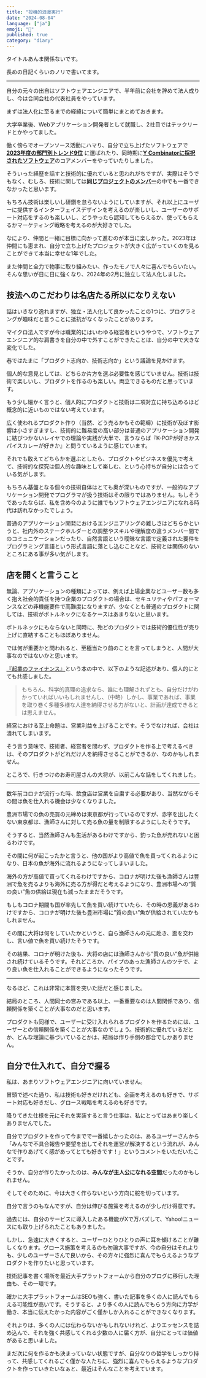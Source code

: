 ```yaml
---
title: "投機的浪漫実行"
date: "2024-08-04"
language: ["ja"]
emoji: "🍣"
published: true
category: "diary"
---
```


タイトルあんま関係ないです。

長めの日記くらいのノリで書いてます。

<hr style={{marginBottom: '1em'}} />

自分の元々の出自はソフトウェアエンジニアで、半年前に会社を辞めて法人成りし、今は合同会社の代表社員をやっています。

まずは法人化に至るまでの経緯について簡単にまとめておきます。

大学卒業後、Webアプリケーション開発者として就職し、2社目ではテックリードとかやってました。

働く傍らでオープンソース活動にハマり、自分で立ち上げたソフトウェアで [<b>2023年度の部門別トレンド9位</b>](https://risingstars.js.org/2023/en#section-css-in-js) に選ばれたり、同時期に[<b>Y Combinatorに採択されたソフトウェア</b>](https://www.ycombinator.com/companies/million)のコアメンバーをやっていたりしました。

そういった経歴を話すと技術的に優れていると思われがちですが、実際はそうでもなく、むしろ、技術に関しては[<b>同じプロジェクトのメンバー</b>](https://www.kuma-ui.com/team)の中でも一番できなかったと思います。

もちろん技術は楽しいし研鑽を怠らないようにしていますが、それ以上にユーザーに提供するインターフェイスデザインを考えるのが楽しいし、ユーザーのサポート対応をするのも楽しいし、どうやったら認知してもらえるか、使ってもらえるかマーケティング戦略を考えるのが大好きでした。

なにより、仲間と一緒に目標に向かって進むのが本当に楽しかった。2023年は仲間にも恵まれ、自分で立ち上げたプロジェクトが大きく広がっていくのを見ることができて本当に幸せな1年でした。

また仲間と全力で物事に取り組みたい、作ったモノで人々に喜んでもらいたい。そんな思いが日に日に強くなり、2024年の2月に独立して法人化しました。


## 技法へのこだわりは名店たる所以になりえない

話はいきなり逸れますが、独立・法人化して良かったことの1つに、プログラミングが趣味だと言うことに抵抗がなくなったことがあります。

マイクロ法人ですが今は職業的にはいわゆる経営者というやつで、ソフトウェアエンジニア的な肩書きを自分の中で外すことができたことは、自分の中で大きな変化でした。

巷ではたまに「プロダクト志向か、技術志向か」という議論を見かけます。

個人的な意見としては、どちらか片方を選ぶ必要性を感じていません。技術は技術で楽しいし、プロダクトを作るのも楽しい。両立できるものだと思っています。

もう少し細かく言うと、個人的にプロダクトと技術は二項対立に持ち込めるほど概念的に近いものではない考えています。

広く使われるプロダクト作り（当然、どう売るかもその範疇）に技術が及ぼす影響は小さすぎますし、技術的に難易度の高い部分は普通のアプリケーション開発に結びつかないレイヤでの理論や実践が大半で、言うならば『K-POPが好きかスパイスカレーが好きか』と問うているように感じています。

それでも敢えてどちらかを選ぶとしたら、プロダクトやビジネスを優先で考えて、技術的な探究は個人的な趣味として楽しむ、という心持ちが自分には合っている気がします。

もちろん基盤となる個々の技術自体はとても奥が深いものですが、一般的なアプリケーション開発でプログラマが扱う技術はその限りではありません。もしそうであったならば、私を含め今のように誰でもソフトウェアエンジニアになれる時代は訪れなかったでしょう。

普通のアプリケーション開発におけるエンジニアリングの難しさはどちらかというと、社内外のステークホルダーとの調整やスキルや理解度の違うメンバー間でのコミュニケーションだったり、自然言語という曖昧な言語で定義された要件をプログラミング言語という形式言語に落とし込むことなど、技術とは関係のないところにある事が多い気がします。

## 店を開くと言うこと

無論、アプリケーションの種類によっては、例えば上場企業などユーザー数も多く抱え社会的責任を持つ企業のプロダクトの場合は、セキュリティやパフォーマンスなどの非機能要件で高難度になりますが、少なくとも普通のプロダクトに関しては、技術がボトルネックになるケースはあまりないと思います。

ボトルネックにもならないと同時に、殆どのプロダクトでは技術的優位性が売り上げに直結することもほぼありません。

では何が重要かと問われると、至極当たり前のことを言ってしまうと、人間が大事なのではないかと思います。

[『起業のファイナンス』](https://www.amazon.co.jp/%E8%B5%B7%E6%A5%AD%E3%81%AE%E3%83%95%E3%82%A1%E3%82%A4%E3%83%8A%E3%83%B3%E3%82%B9%E5%A2%97%E8%A3%9C%E6%94%B9%E8%A8%82%E7%89%88-%E7%A3%AF%E5%B4%8E-%E5%93%B2%E4%B9%9F/dp/4534052456)という本の中で、以下のような記述があり、個人的にとても共感しました。

> もちろん、科学的真理の追求なら、誰にも理解されずとも、自分だけがわかっていればいいもしれませんし、（中略）しかし、事業であれば、事業を取り巻く多種多様な人達を納得させる力がないと、計画が達成できるとは思えません。

経営における至上命題は、営業利益を上げることです。そうでなければ、会社は潰れてしまいます。

そう言う意味で、技術者、経営者を問わず、プロダクトを作る上で考えるべきは、そのプロダクトがどれだけ人を納得させることができるか、なのかもしれません。

ところで、行きつけのお寿司屋さんの大将が、以前こんな話をしてくれました。

<hr style={{marginBottom: '1em'}} />

数年前コロナが流行った時、飲食店は営業を自粛する必要があり、当然ながらその間は魚を仕入れる機会は少なくなりました。

豊洲市場での魚の売買の元締めは東京都が行っているのですが、赤字を出したくない東京都は、漁師さんに対して売る魚の量を制限するようにしたそうです。

そうすると、当然漁師さんも生活があるわけですから、釣った魚が売れないと困るわけです。

その間に何が起こったかと言うと、他の国がより高値で魚を買ってくれるようになり、日本の魚が海外に流れるようになってしまいました。

海外の方が高値で買ってくれるわけですから、コロナが明けた後も漁師さんは豊洲で魚を売るよりも海外に売る方が得だと考えるようになり、豊洲市場への”質の良い”魚の供給は現在も減ったままだそうです。

もしもコロナ期間も国が率先して魚を買い続けていたら、その時の恩義があるわけですから、コロナが明けた後も豊洲市場に”質の良い”魚が供給されていたかもしれません。

その間に大将は何をしていたかというと、自ら漁師さんの元に赴き、盃を交わし、言い値で魚を買い続けたそうです。

その結果、コロナが明けた後も、大将の店には漁師さんから”質の良い”魚が供給され続けているそうです。それどころか、パイプのあった漁師さんのツテで、より良い魚を仕入れることができるようになったそうです。

<hr style={{marginBottom: '1em'}} />

なるほど、これは非常に本質を突いた話だと感じました。

結局のところ、人間同士の営みである以上、一番重要なのは人間関係であり、信頼関係を築くことが大事なのだと思います。

プロダクトも同様で、ユーザーに受け入れられるプロダクトを作るためには、ユーザーとの信頼関係を築くことが大事なのでしょう。技術的に優れているだとか、どんな理論に基づいているとかは、結局は作り手側の都合でしかありません。

## 自分で仕入れて、自分で握る

私は、あまりソフトウェアエンジニアに向いていません。

冒頭で述べた通り、私は技術も好きだけれども、企画を考えるのも好きで、サポート対応も好きだし、グロース戦略を考えるのも好きです。

降りてきた仕様を元にそれを実装すると言う仕事は、私にとってはあまり楽しくありませんでした。

自分でプロダクトを作って今までで一番嬉しかったのは、あるユーザーさんから「みんなで不具合報告や要望を出してそれを運営が解決するという流れが、みんなで作りあげてく感があってとても好きです！」というコメントをいただいたことです。

そうか、自分が作りたかったのは、<b>みんなが主人公になれる空間</b>だったのかもしれません。

そしてそのために、今は大きく作らないという方向に舵を切っています。

自分で言うのもなんですが、自分は伸びる施策を考えるのが少しだけ得意です。

過去には、自分のサービスに導入したある機能がXで万バズして、Yahoo!ニュースにも取り上げられたこともありました。

しかし、急速に大きくすると、ユーザーひとりひとりの声に耳を傾けることが難しくなります。グロース施策を考えるのも勿論大事ですが、今の自分はそれよりも、少しのユーザーさんで良いから、その方々に強烈に喜んでもらえるようなプロダクトを作りたいと思っています。

技術記事を書く場所を最近大手プラットフォームから自分のブログに移行した理由も、その一環です。

確かに大手プラットフォームはSEOも強く、書いた記事を多くの人に読んでもらえる可能性が高いです。そうすると、より多くの人に読んでもらう方向に力学が働き、本当に伝えたかった内容がごく僅かしか入れることができなくなります。

それよりは、多くの人には伝わらないかもしれないけれど、よりエッセンスを詰め込んで、それを強く共感してくれる少数の人に届く方が、自分にとっては価値があると思いました。

まだ次に何を作るかも決まっていない状態ですが、自分なりの哲学をしっかり持って、共感してくれるごく僅かな人たちに、強烈に喜んでもらえるようなプロダクトを作っていきたいなぁと、最近はそんなことを考えています。